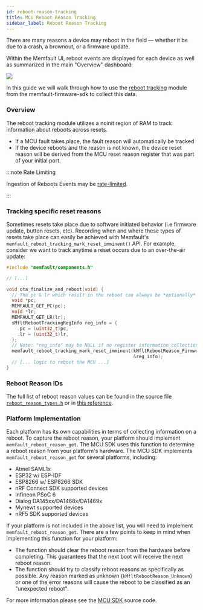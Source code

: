 ```yaml
---
id: reboot-reason-tracking
title: MCU Reboot Reason Tracking
sidebar_label: Reboot Reason Tracking
---
```



There are many reasons a device may reboot in the field — whether it be due to a
crash, a brownout, or a firmware update.

Within the Memfault UI, reboot events are displayed for each device as well as
summarized in the main "Overview" dashboard:

![](/img/docs/mcu/reboot-reason-chart.png)

In this guide we will walk through how to use the
[reboot tracking](https://github.com/memfault/memfault-firmware-sdk/blob/master/components/include/memfault/core/reboot_tracking.h#L9-L21)
module from the memfault-firmware-sdk to collect this data.

<IntegrationCompletePrerequisite />

### Overview

The reboot tracking module utilizes a noinit region of RAM to track information
about reboots across resets.

- If a MCU fault takes place, the fault reason will automatically be tracked
- If the device reboots and the reason is not known, the device reset reason
  will be derived from the MCU reset reason register that was part of your
  initial port.

:::note Rate Limiting

Ingestion of Reboots Events may be
[rate-limited](/docs/platform/rate-limiting#reboot-events).

:::

### Tracking specific reset reasons

Sometimes resets take place due to software initiated behavior (i.e firmware
update, button resets, etc). Recording when and where these types of resets take
place can easily be achieved with Memfault's
`memfault_reboot_tracking_mark_reset_imminent()` API. For example, consider we
want to track anytime a reset occurs due to an over-the-air update:

```c
#include "memfault/components.h"

// [...]

void ota_finalize_and_reboot(void) {
  // The pc & lr which result in the reboot can always be *optionally* recorded
  void *pc;
  MEMFAULT_GET_PC(pc);
  void *lr;
  MEMFAULT_GET_LR(lr);
  sMfltRebootTrackingRegInfo reg_info = {
    .pc = (uint32_t)pc,
    .lr = (uint32_t)lr,
  };
  // Note: "reg_info" may be NULL if no register information collection is desired
  memfault_reboot_tracking_mark_reset_imminent(kMfltRebootReason_FirmwareUpdate,
                                               &reg_info);
  // [... logic to reboot the MCU ...]
}
```

### Reboot Reason IDs

The full list of reboot reason values can be found in the source file
[`reboot_reason_types.h`][reboot_reason_types.h] or in [this
reference][docs-reboot-reason-ids].

### Platform Implementation

Each platform has its own capabilities in terms of collecting information on a
reboot. To capture the reboot reason, your platform should implement
`memfault_reboot_reason_get`. The MCU SDK uses this function to determine a
reboot reason from your platform's hardware. The MCU SDK implements
`memfault_reboot_reason_get` for several platforms, including:

- Atmel SAML1x
- ESP32 w/ ESP-IDF
- ESP8266 w/ ESP8266 SDK
- nRF Connect SDK supported devices
- Infineon PSoC 6
- Dialog DA145xx/DA1468x/DA1469x
- Mynewt supported devices
- nRF5 SDK supported devices

If your platform is not included in the above list, you will need to implement
`memfault_reboot_reason_get`. There are a few points to keep in mind when
implementing this function for your platform:

- The function should clear the reboot reason from the hardware before
  completing. This guarantees that the next boot will receive the next reboot
  reason.
- The function should try to classify reboot reasons as specifically as
  possible. Any reason marked as unknown (`kMfltRebootReason_Unknown`) or one of
  the error reasons will cause the reboot to be classified as an "unexpected
  reboot".

For more information please see the
[MCU SDK](https://github.com/memfault/memfault-firmware-sdk) source code.

[docs-reboot-reason-ids]: /docs/platform/reference-reboot-reason-ids
[reboot_reason_types.h]:
  https://github.com/memfault/memfault-firmware-sdk/blob/master/components/include/memfault/core/reboot_reason_types.h
